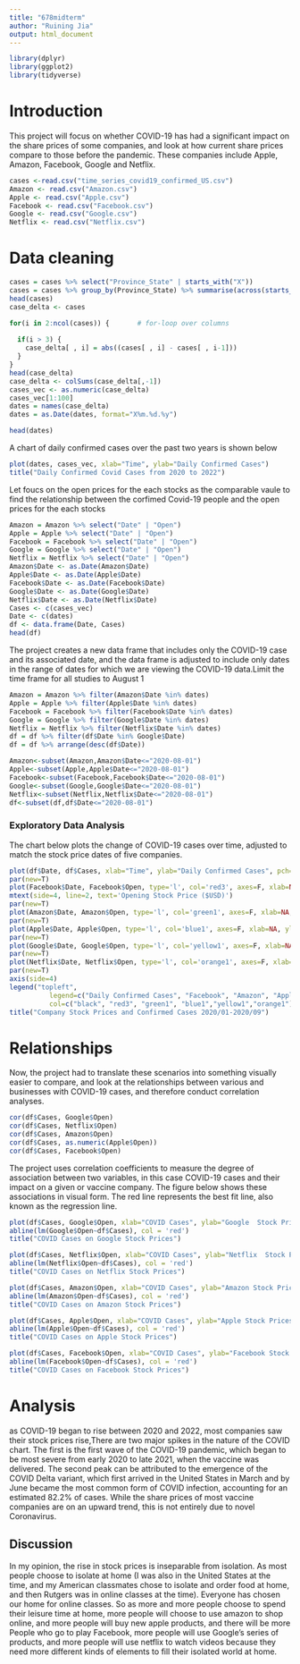 ---
title: "678midterm"
author: "Ruining Jia"
output: html_document
---

```{r setup, include=FALSE}
library(dplyr)
library(ggplot2)
library(tidyverse)
```
# Introduction 

This project will focus on whether COVID-19 has had a significant impact on the share prices of some companies, and look at how current share prices compare to those before the pandemic. These companies include Apple, Amazon, Facebook, Google and Netflix.

```{r}
cases <-read.csv("time_series_covid19_confirmed_US.csv")
Amazon <- read.csv("Amazon.csv")
Apple <- read.csv("Apple.csv")
Facebook <- read.csv("Facebook.csv")
Google <- read.csv("Google.csv")
Netflix <- read.csv("Netflix.csv")
```
# Data cleaning

```{r}
cases = cases %>% select("Province_State" | starts_with("X"))
cases = cases %>% group_by(Province_State) %>% summarise(across(starts_with("X"), sum))
head(cases)
case_delta <- cases

for(i in 2:ncol(cases)) {       # for-loop over columns
  
  if(i > 3) {
    case_delta[ , i] = abs((cases[ , i] - cases[ , i-1]))
  }
}
head(case_delta)
case_delta <- colSums(case_delta[,-1])
cases_vec <- as.numeric(case_delta)
cases_vec[1:100]
dates = names(case_delta)
dates = as.Date(dates, format="X%m.%d.%y")

head(dates)
```

A  chart of daily confirmed cases over the past two years is shown below
```{r}
plot(dates, cases_vec, xlab="Time", ylab="Daily Confirmed Cases")
title("Daily Confirmed Covid Cases from 2020 to 2022")
```

Let foucs on the open prices for the each stocks as the comparable vaule to find the relationship between the corfimed Covid-19 people and the open prices for the each stocks

```{r}
Amazon = Amazon %>% select("Date" | "Open")
Apple = Apple %>% select("Date" | "Open")
Facebook = Facebook %>% select("Date" | "Open")
Google = Google %>% select("Date" | "Open")
Netflix = Netflix %>% select("Date" | "Open")
Amazon$Date <- as.Date(Amazon$Date)
Apple$Date <- as.Date(Apple$Date)
Facebook$Date <- as.Date(Facebook$Date)
Google$Date <- as.Date(Google$Date)
Netflix$Date <- as.Date(Netflix$Date)
Cases <- c(cases_vec)
Date <- c(dates)
df <- data.frame(Date, Cases)
head(df)
```

The project creates a new data frame that includes only the COVID-19 case and its associated date, and the data frame is adjusted to include only dates in the range of dates for which we are viewing the COVID-19 data.Limit the time frame for all studies to August 1

```{r}
Amazon = Amazon %>% filter(Amazon$Date %in% dates)
Apple = Apple %>% filter(Apple$Date %in% dates)
Facebook = Facebook %>% filter(Facebook$Date %in% dates)
Google = Google %>% filter(Google$Date %in% dates)
Netflix = Netflix %>% filter(Netflix$Date %in% dates)
df = df %>% filter(df$Date %in% Google$Date)
df = df %>% arrange(desc(df$Date))

Amazon<-subset(Amazon,Amazon$Date<="2020-08-01")
Apple<-subset(Apple,Apple$Date<="2020-08-01")
Facebook<-subset(Facebook,Facebook$Date<="2020-08-01")
Google<-subset(Google,Google$Date<="2020-08-01")
Netflix<-subset(Netflix,Netflix$Date<="2020-08-01")
df<-subset(df,df$Date<="2020-08-01")
```

### Exploratory Data Analysis
The chart below plots the change of COVID-19 cases over time, adjusted to match the stock price dates of five companies.
```{r}
plot(df$Date, df$Cases, xlab="Time", ylab="Daily Confirmed Cases", pch=16)
par(new=T)
plot(Facebook$Date, Facebook$Open, type='l', col='red3', axes=F, xlab=NA, ylab=NA)
mtext(side=4, line=2, text='Opening Stock Price ($USD)')
par(new=T)
plot(Amazon$Date, Amazon$Open, type='l', col='green1', axes=F, xlab=NA, ylab=NA)
par(new=T)
plot(Apple$Date, Apple$Open, type='l', col='blue1', axes=F, xlab=NA, ylab=NA)
par(new=T)
plot(Google$Date, Google$Open, type='l', col='yellow1', axes=F, xlab=NA, ylab=NA)
par(new=T)
plot(Netflix$Date, Netflix$Open, type='l', col='orange1', axes=F, xlab=NA, ylab=NA)
par(new=T)
axis(side=4)
legend("topleft", 
          legend=c("Daily Confirmed Cases", "Facebook", "Amazon", "Apple","Google","Netflix"), 
          col=c("black", "red3", "green1", "blue1","yellow1","orange1"), lty=c(0,1,1,1), pch=c(16, NA, NA, NA))
title("Company Stock Prices and Confirmed Cases 2020/01-2020/09")
```

# Relationships
Now, the project had to translate these scenarios into something visually easier to compare, and look at the relationships between various  and businesses with COVID-19 cases, and therefore conduct correlation analyses.
```{r}
cor(df$Cases, Google$Open)
cor(df$Cases, Netflix$Open)
cor(df$Cases, Amazon$Open)
cor(df$Cases, as.numeric(Apple$Open))
cor(df$Cases, Facebook$Open)
```
The project uses correlation coefficients to measure the degree of association between two variables, in this case COVID-19 cases and their impact on a given or vaccine company. The figure below shows these associations in visual form. The red line represents the best fit line, also known as the regression line.

```{r}
plot(df$Cases, Google$Open, xlab="COVID Cases", ylab="Google  Stock Prices", pch=16)
abline(lm(Google$Open~df$Cases), col = 'red')
title("COVID Cases on Google Stock Prices")
```

```{r}
plot(df$Cases, Netflix$Open, xlab="COVID Cases", ylab="Netflix  Stock Prices", pch=16)
abline(lm(Netflix$Open~df$Cases), col = 'red')
title("COVID Cases on Netflix Stock Prices")
```

```{r}
plot(df$Cases, Amazon$Open, xlab="COVID Cases", ylab="Amazon Stock Prices", pch=16)
abline(lm(Amazon$Open~df$Cases), col = 'red')
title("COVID Cases on Amazon Stock Prices")
```

```{r}
plot(df$Cases, Apple$Open, xlab="COVID Cases", ylab="Apple Stock Prices", pch=16)
abline(lm(Apple$Open~df$Cases), col = 'red')
title("COVID Cases on Apple Stock Prices")
```

```{r}
plot(df$Cases, Facebook$Open, xlab="COVID Cases", ylab="Facebook Stock Prices", pch=16)
abline(lm(Facebook$Open~df$Cases), col = 'red')
title("COVID Cases on Facebook Stock Prices")
```

# Analysis
as COVID-19 began to rise between 2020 and 2022, most companies saw their stock prices rise,There are two major spikes in the nature of the COVID chart. The first is the first wave of the COVID-19 pandemic, which began to be most severe from early 2020 to late 2021, when the vaccine was delivered. The second peak can be attributed to the emergence of the COVID Delta variant, which first arrived in the United States in March and by June became the most common form of COVID infection, accounting for an estimated 82.2% of cases. While the share prices of most vaccine companies are on an upward trend, this is not entirely due to novel Coronavirus.


## Discussion
In my opinion, the rise in stock prices is inseparable from isolation. As most people choose to isolate at home (I was also in the United States at the time, and my American classmates chose to isolate and order food at home, and then Rutgers was in online classes at the time). Everyone has chosen our home for online classes. So as more and more people choose to spend their leisure time at home, more people will choose to use amazon to shop online, and more people will buy new apple products, and there will be more People who go to play Facebook, more people will use Google’s series of products, and more people will use netflix to watch videos because they need more different kinds of elements to fill their isolated world at home.